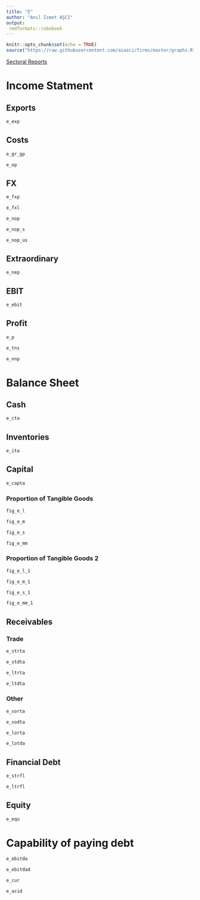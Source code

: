 ```yaml
---
title: "E"
author: "Anıl İsmet AŞCI"
output:
 rmdformats::robobook
---
```


```r
knitr::opts_chunk$set(echo = TRUE)
source("https://raw.githubusercontent.com/aiasci/firms/master/graphs.R")
```


<div><a href="https://aiasci.github.io/firms/sectoral.html">Sectoral Reports </a> </div>

# Income Statment

## Exports

```r
e_exp
```


## Costs

```r
e_gr_gp
```

```r
e_op
```


## FX

```r
e_fxp
```


```r
e_fxl
```


```r
e_nop
```

```r
e_nop_s
```

```r
e_nop_us
```


## Extraordinary

```r
e_nep
```


## EBIT

```r
e_ebit
```

## Profit

```r
e_p
```

```r
e_tns
```

```r
e_nnp
```


# Balance Sheet

## Cash

```r
e_cta
```

## Inventories

```r
e_ita
```

## Capital

```r
e_capta
```

### Proportion of Tangible Goods

```r
fig_e_l
```

```r
fig_e_m
```

```r
fig_e_s
```

```r
fig_e_mm
```

### Proportion of Tangible Goods 2

```r
fig_e_l_1
```

```r
fig_e_m_1
```

```r
fig_e_s_1
```

```r
fig_e_mm_1
```


## Receivables

### Trade

```r
e_strta
```

```r
e_stdta
```

```r
e_ltrta
```

```r
e_ltdta
```

### Other


```r
e_sorta
```

```r
e_sodta
```

```r
e_lorta
```

```r
e_lotda
```

## Financial Debt


```r
e_strfl
```

```r
e_ltrfl
```

## Equity


```r
e_equ
```

# Capability of paying debt


```r
e_ebitda
```

```r
e_ebitdad
```

```r
e_cur
```

```r
e_acid
```

